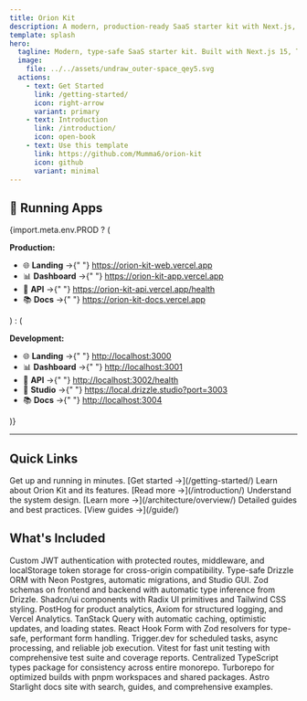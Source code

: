 ```yaml
---
title: Orion Kit
description: A modern, production-ready SaaS starter kit with Next.js, TypeScript, Drizzle ORM, and more.
template: splash
hero:
  tagline: Modern, type-safe SaaS starter kit. Built with Next.js 15, TypeScript, Drizzle ORM, Custom JWT Auth, and TanStack Query.
  image:
    file: ../../assets/undraw_outer-space_qey5.svg
  actions:
    - text: Get Started
      link: /getting-started/
      icon: right-arrow
      variant: primary
    - text: Introduction
      link: /introduction/
      icon: open-book
    - text: Use this template
      link: https://github.com/Mumma6/orion-kit
      icon: github
      variant: minimal
---
```



## 🚀 Running Apps

{import.meta.env.PROD ? (

<div>
  <p>
    <strong>Production:</strong>
  </p>
  <ul>
    <li>
      🌐 <strong>Landing</strong> →{" "}
      <a href="https://orion-kit-web.vercel.app">
        https://orion-kit-web.vercel.app
      </a>
    </li>
    <li>
      📊 <strong>Dashboard</strong> →{" "}
      <a href="https://orion-kit-app.vercel.app">
        https://orion-kit-app.vercel.app
      </a>
    </li>
    <li>
      🔌 <strong>API</strong> →{" "}
      <a href="https://orion-kit-api.vercel.app/health">
        https://orion-kit-api.vercel.app/health
      </a>
    </li>
    <li>
      📚 <strong>Docs</strong> →{" "}
      <a href="https://orion-kit-docs.vercel.app">
        https://orion-kit-docs.vercel.app
      </a>
    </li>
  </ul>
</div>
) : (
<div>
  <p>
    <strong>Development:</strong>
  </p>
  <ul>
    <li>
      🌐 <strong>Landing</strong> →{" "}
      <a href="http://localhost:3000">http://localhost:3000</a>
    </li>
    <li>
      📊 <strong>Dashboard</strong> →{" "}
      <a href="http://localhost:3001">http://localhost:3001</a>
    </li>
    <li>
      🔌 <strong>API</strong> →{" "}
      <a href="http://localhost:3002/health">http://localhost:3002/health</a>
    </li>
    <li>
      🎨 <strong>Studio</strong> →{" "}
      <a href="https://local.drizzle.studio?port=3003">
        https://local.drizzle.studio?port=3003
      </a>
    </li>
    <li>
      📚 <strong>Docs</strong> →{" "}
      <a href="http://localhost:3004">http://localhost:3004</a>
    </li>
  </ul>
</div>
)}

---

## Quick Links

<CardGrid>
  <Card title="Getting Started" icon="rocket">
    Get up and running in minutes. [Get started →](/getting-started/)
  </Card>
  <Card title="Introduction" icon="open-book">
    Learn about Orion Kit and its features. [Read more →](/introduction/)
  </Card>
  <Card title="Architecture" icon="puzzle">
    Understand the system design. [Learn more →](/architecture/overview/)
  </Card>
  <Card title="Complete Guide" icon="document">
    Detailed guides and best practices. [View guides →](/guide/)
  </Card>
</CardGrid>

## What's Included

<CardGrid stagger>
  <Card title="🔐 Authentication" icon="lock">
    Custom JWT authentication with protected routes, middleware, and
    localStorage token storage for cross-origin compatibility.
  </Card>
  <Card title="🗄️ Database" icon="setting">
    Type-safe Drizzle ORM with Neon Postgres, automatic migrations, and Studio
    GUI.
  </Card>
  <Card title="✅ Validation" icon="approve-check">
    Zod schemas on frontend and backend with automatic type inference from
    Drizzle.
  </Card>
  <Card title="🎨 UI Components" icon="star">
    Shadcn/ui components with Radix UI primitives and Tailwind CSS styling.
  </Card>
  <Card title="📊 Analytics & Logging" icon="laptop">
    PostHog for product analytics, Axiom for structured logging, and Vercel
    Analytics.
  </Card>
  <Card title="🚀 Data Fetching" icon="rocket">
    TanStack Query with automatic caching, optimistic updates, and loading
    states.
  </Card>
  <Card title="📝 Forms" icon="document">
    React Hook Form with Zod resolvers for type-safe, performant form handling.
  </Card>
  <Card title="⚡ Background Jobs" icon="sun">
    Trigger.dev for scheduled tasks, async processing, and reliable job
    execution.
  </Card>
  <Card title="🧪 Testing" icon="magnifier">
    Vitest for fast unit testing with comprehensive test suite and coverage
    reports.
  </Card>
  <Card title="📦 Shared Types" icon="puzzle">
    Centralized TypeScript types package for consistency across entire monorepo.
  </Card>
  <Card title="🏗️ Monorepo" icon="seti:config">
    Turborepo for optimized builds with pnpm workspaces and shared packages.
  </Card>
  <Card title="📚 Documentation" icon="open-book">
    Astro Starlight docs site with search, guides, and comprehensive examples.
  </Card>
</CardGrid>
